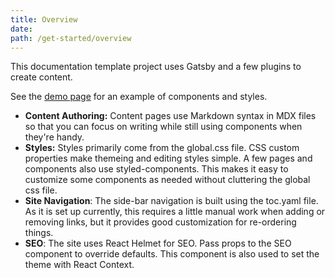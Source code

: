 ```yaml
---
title: Overview
date:
path: /get-started/overview
---
```


This documentation template project uses Gatsby and a few plugins to create content.

See the [demo page](/tutorials/demo-post) for an example of components and styles.

- **Content Authoring:** Content pages use Markdown syntax in MDX files so that you can focus on writing while still using components when they're handy.
- **Styles:** Styles primarily come from the global.css file. CSS custom properties make themeing and editing styles simple. A few pages and components also use styled-components. This makes it easy to customize some components as needed without cluttering the global css file.
- **Site Navigation**: The side-bar navigation is built using the toc.yaml file. As it is set up currently, this requires a little manual work when adding or removing links, but it provides good customization for re-ordering things.
- **SEO**: The site uses React Helmet for SEO. Pass props to the SEO component to override defaults. This component is also used to set the theme with React Context.
